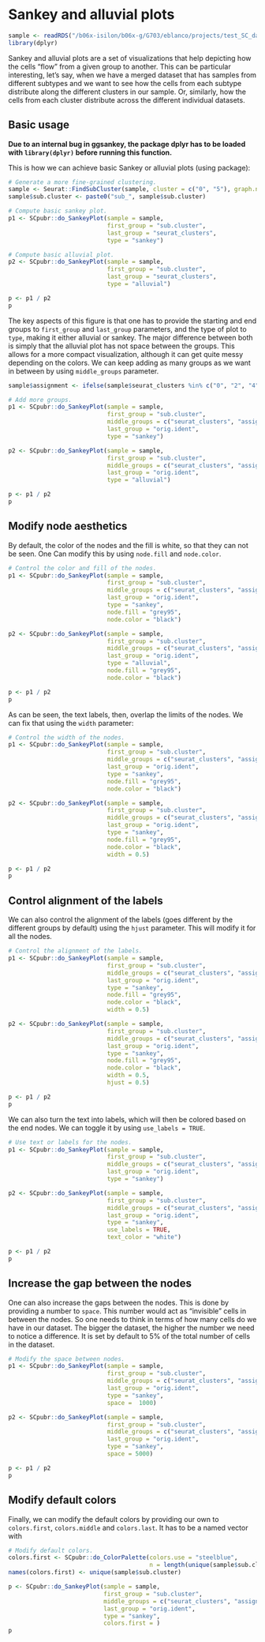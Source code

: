 # Sankey and alluvial plots

```r
sample <- readRDS("/b06x-isilon/b06x-g/G703/eblanco/projects/test_SC_datasets/sc_dataset.rds")
library(dplyr)
```

Sankey and alluvial plots are a set of visualizations that help depicting how the cells "flow" from a given group to another. This can be particular interesting, let's say, when we have a merged dataset that has samples from different subtypes and we want to see how the cells from each subtype distribute along the different clusters in our sample. Or, similarly, how the cells from each cluster distribute across the different individual datasets.

## Basic usage

**Due to an internal bug in ggsankey, the package dplyr has to be loaded with `library(dplyr)` before running this function.**

This is how we can achieve basic Sankey or alluvial plots (using \link[ggsankey]{https://github.com/davidsjoberg/ggsankey} package):

```r
# Generate a more fine-grained clustering.
sample <- Seurat::FindSubCluster(sample, cluster = c("0", "5"), graph.name = "SCT_snn")
sample$sub.cluster <- paste0("sub_", sample$sub.cluster)

# Compute basic sankey plot.
p1 <- SCpubr::do_SankeyPlot(sample = sample,
                            first_group = "sub.cluster",
                            last_group = "seurat_clusters",
                            type = "sankey")

# Compute basic alluvial plot.
p2 <- SCpubr::do_SankeyPlot(sample = sample,
                            first_group = "sub.cluster",
                            last_group = "seurat_clusters",
                            type = "alluvial")

p <- p1 / p2
p
```

The key aspects of this figure is that one has to provide the starting and end groups to `first_group` and `last_group` parameters, and the type of plot to `type`, making it either alluvial or sankey. The major difference between both is simply that the alluvial plot has not space between the groups. This allows for a more compact visualization, although it can get quite messy depending on the colors. We can keep adding as many groups as we want in between by using `middle_groups` parameter.

```r
sample$assignment <- ifelse(sample$seurat_clusters %in% c("0", "2", "4"), "A", "B")

# Add more groups.
p1 <- SCpubr::do_SankeyPlot(sample = sample,
                            first_group = "sub.cluster",
                            middle_groups = c("seurat_clusters", "assignment"),
                            last_group = "orig.ident",
                            type = "sankey")

p2 <- SCpubr::do_SankeyPlot(sample = sample,
                            first_group = "sub.cluster",
                            middle_groups = c("seurat_clusters", "assignment"),
                            last_group = "orig.ident",
                            type = "alluvial")

p <- p1 / p2
p
```

## Modify node aesthetics

By default, the color of the nodes and the fill is white, so that they can not be seen. One Can modify this by using `node.fill` and `node.color`.

```r
# Control the color and fill of the nodes.
p1 <- SCpubr::do_SankeyPlot(sample = sample,
                            first_group = "sub.cluster",
                            middle_groups = c("seurat_clusters", "assignment"),
                            last_group = "orig.ident",
                            type = "sankey",
                            node.fill = "grey95",
                            node.color = "black")

p2 <- SCpubr::do_SankeyPlot(sample = sample,
                            first_group = "sub.cluster",
                            middle_groups = c("seurat_clusters", "assignment"),
                            last_group = "orig.ident",
                            type = "alluvial",
                            node.fill = "grey95",
                            node.color = "black")

p <- p1 / p2
p
```

As can be seen, the text labels, then, overlap the limits of the nodes. We can fix that using the `width` parameter:

```r
# Control the width of the nodes.
p1 <- SCpubr::do_SankeyPlot(sample = sample,
                            first_group = "sub.cluster",
                            middle_groups = c("seurat_clusters", "assignment"),
                            last_group = "orig.ident",
                            type = "sankey",
                            node.fill = "grey95",
                            node.color = "black")

p2 <- SCpubr::do_SankeyPlot(sample = sample,
                            first_group = "sub.cluster",
                            middle_groups = c("seurat_clusters", "assignment"),
                            last_group = "orig.ident",
                            type = "sankey",
                            node.fill = "grey95",
                            node.color = "black",
                            width = 0.5)

p <- p1 / p2
p
```

## Control alignment of the labels

We can also control the alignment of the labels (goes different by the different groups by default) using the `hjust` parameter. This will modify it for all the nodes.

```r
# Control the alignment of the labels.
p1 <- SCpubr::do_SankeyPlot(sample = sample,
                            first_group = "sub.cluster",
                            middle_groups = c("seurat_clusters", "assignment"),
                            last_group = "orig.ident",
                            type = "sankey",
                            node.fill = "grey95",
                            node.color = "black",
                            width = 0.5)

p2 <- SCpubr::do_SankeyPlot(sample = sample,
                            first_group = "sub.cluster",
                            middle_groups = c("seurat_clusters", "assignment"),
                            last_group = "orig.ident",
                            type = "sankey",
                            node.fill = "grey95",
                            node.color = "black",
                            width = 0.5,
                            hjust = 0.5)

p <- p1 / p2
p
```

We can also turn the text into labels, which will then be colored based on the end nodes. We can toggle it by using `use_labels = TRUE`.

```r
# Use text or labels for the nodes.
p1 <- SCpubr::do_SankeyPlot(sample = sample,
                            first_group = "sub.cluster",
                            middle_groups = c("seurat_clusters", "assignment"),
                            last_group = "orig.ident",
                            type = "sankey")

p2 <- SCpubr::do_SankeyPlot(sample = sample,
                            first_group = "sub.cluster",
                            middle_groups = c("seurat_clusters", "assignment"),
                            last_group = "orig.ident",
                            type = "sankey",
                            use_labels = TRUE,
                            text_color = "white")

p <- p1 / p2
p
```

## Increase the gap between the nodes

One can also increase the gaps between the nodes. This is done by providing a number to `space`. This number would act as "invisible" cells in between the nodes. So one needs to think in terms of how many cells do we have in our dataset. The bigger the dataset, the higher the number we need to notice a difference. It is set by default to 5% of the total number of cells in the dataset.

```r
# Modify the space between nodes.
p1 <- SCpubr::do_SankeyPlot(sample = sample,
                            first_group = "sub.cluster",
                            middle_groups = c("seurat_clusters", "assignment"),
                            last_group = "orig.ident",
                            type = "sankey",
                            space =  1000)

p2 <- SCpubr::do_SankeyPlot(sample = sample,
                            first_group = "sub.cluster",
                            middle_groups = c("seurat_clusters", "assignment"),
                            last_group = "orig.ident",
                            type = "sankey",
                            space = 5000)

p <- p1 / p2
p
```

## Modify default colors

Finally, we can modify the default colors by providing our own to `colors.first`, `colors.middle` and `colors.last`. It has to be a named vector with

```r
# Modify default colors.
colors.first <- SCpubr::do_ColorPalette(colors.use = "steelblue",
                                        n = length(unique(sample$sub.cluster)))
names(colors.first) <- unique(sample$sub.cluster)

p <- SCpubr::do_SankeyPlot(sample = sample,
                           first_group = "sub.cluster",
                           middle_groups = c("seurat_clusters", "assignment"),
                           last_group = "orig.ident",
                           type = "sankey",
                           colors.first = )
p
```
